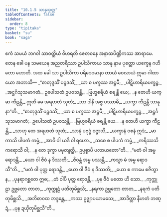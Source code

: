 ```yaml
---
title: "10.1.5 သာနုသုတ္တ"
tableOfContents: false
sidebar:
  order: 8
type: "tipitaka"
basket: "su"
book: "saga"
---
```



<DynamicBreadcrumb />

<Division number="239" book="saga">

<Paragraph number="1469" book="saga">
ဧကံ သမယံ ဘဂဝါ သာဝတ္ထိယံ ဝိဟရတိ ဇေတဝနေ အနာထပိဏ္ဍိကဿ အာရာမေ. တေန ခေါ ပန သမယေန အညတရိဿာ ဥပါသိကာယ သာနု နာမ ပုတ္တော ယက္ခေန ဂဟိတော ဟောတိ. အထ ခေါ သာ ဥပါသိကာ ပရိဒေဝမာနာ တာယံ ဝေလာယံ ဣမာ ဂါထာယော အဘာသိ—
</Paragraph>

<Paragraph number="1470" type="verses" book="saga">
_“စာတုဒ္ဒသိံ ပဉ္စဒသိံ,_  
_ယာ စ ပက္ခဿ အဋ္ဌမီ;_  
_ပါဋိဟာရိယပက္ခဉ္စ,_  
_အဋ္ဌင်္ဂသုသမာဂတံ._  

</Paragraph>

<Paragraph number="1471" book="saga">
ဥပေါသထံ ဥပဝသန္တိ,_  
_ဗြဟ္မစရိယံ စရန္တိ ယေ;_  
_န တေဟိ ယက္ခာ ကီဠန္တိ,_  
ဣတိ မေ အရဟတံ သုတံ;_  
_သာ ဒါနိ အဇ္ဇ ပဿာမိ,_  
_ယက္ခာ ကီဠန္တိ သာနုနာ”တိ._  

</Paragraph>

<Paragraph number="1472" type="verses" book="saga">
_“စာတုဒ္ဒသိံ ပဉ္စဒသိံ,_  
_ယာ စ ပက္ခဿ အဋ္ဌမီ;_  
_ပါဋိဟာရိယပက္ခဉ္စ,_  
_အဋ္ဌင်္ဂသုသမာဂတံ;_  
ဥပေါသထံ ဥပဝသန္တိ,_  
_ဗြဟ္မစရိယံ စရန္တိ ယေ._  

</Paragraph>

<Paragraph number="1473" type="verses" book="saga">
_န တေဟိ ယက္ခာ ကီဠန္တိ,_  
_သာဟု တေ အရဟတံ သုတံ;_  
_သာနုံ ပဗုဒ္ဓံ ဝဇ္ဇာသိ,_  
_ယက္ခာနံ ဝစနံ ဣဒံ;_  
_မာကာသိ ပါပကံ ကမ္မံ,_  
_အာဝိ ဝါ ယဒိ ဝါ ရဟော._  

</Paragraph>

<Paragraph number="1474" type="verses" book="saga">
_သစေ စ ပါပကံ ကမ္မံ,_  
_ကရိဿသိ ကရောသိ ဝါ;_  
_န တေ ဒုက္ခာ ပမုတျတ္ထိ,_  
ဥပ္ပစ္စာပိ ပလာယတော”တိ._  

</Paragraph>

<Paragraph number="1475" type="verses" book="saga">
_“မတံ ဝါ အမ္မ ရောဒန္တိ,_  
_ယော ဝါ ဇီဝံ န ဒိဿတိ;_  
_ဇီဝန္တံ အမ္မ ပဿန္တီ,_  
_ကသ္မာ မံ အမ္မ ရောဒသီ”တိ._  

</Paragraph>

<Paragraph number="1476" type="verses" book="saga">
_“မတံ ဝါ ပုတ္တ ရောဒန္တိ,_  
_ယော ဝါ ဇီဝံ န ဒိဿတိ;_  
_ယော စ ကာမေ စဇိတွာန,_  
_ပုနရာဂစ္ဆတေ ဣဓ;_  
_တံ ဝါပိ ပုတ္တ ရောဒန္တိ,_  
_ပုန ဇီဝံ မတော ဟိ သော._  

</Paragraph>

<Paragraph number="1477" type="verses" book="saga">
_ကုက္ကုဠာ ဥဗ္ဘတော တာတ,_  
_ကုက္ကုဠံ ပတိတုမိစ္ဆသိ;_  
_နရကာ ဥဗ္ဘတော တာတ,_  
_နရကံ ပတိတုမိစ္ဆသိ._  

</Paragraph>

<Paragraph number="1478" type="verses" book="saga">
_အဘိဓာဝထ ဘဒ္ဒန္တေ,_  
_ကဿ ဥဇ္ဈာပယာမသေ;_  
_အာဒိတ္တာ နီဟတံ ဘဏ္ဍံ,_  
_ပုန ဍယှိတုမိစ္ဆသီ”တိ._
</Paragraph>
</Division>